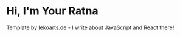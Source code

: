 # Hi, I'm Your Ratna

Template by [lekoarts.de](https://www.lekoarts.de?utm_source=cara&utm_medium=Starter) - I write about JavaScript and React there!
